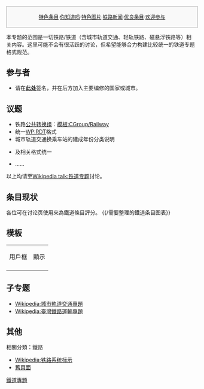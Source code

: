 {{shortcut|WP:RAIL}}
{{專題|active|portal=鐵路}}
<div style="border:1px solid #AAA; background-color: #f9f9f9; padding:5px; margin: 0 auto; width: 500px; text-align: center; font-size: 95%;">
<center>'''{{大|[[主题:铁路|主题:铁路]]的版块}}'''</center>
[[Portal:铁路/特色条目|特色条目]]·[[Portal:铁路/你知道吗|你知道吗]]·[[Portal:铁路/特色图片|特色图片]]·[[Portal:铁路/铁路新闻|铁路新闻]]·[[Portal:铁路/优良条目|优良条目]]·[[Portal:铁路/欢迎参与|欢迎参与]]
</div>
本专题的范围是一切铁路/铁道（含城市轨道交通、轻轨铁路、磁悬浮铁路等）相关内容。这里可能不会有很活跃的讨论，但希望能够合力构建比较统一的铁道专题格式规范。

== 参与者 ==
* 请在[[维基百科:铁路维基人列表|'''此处''']]签名，并在后方加入主要编修的国家或城市。

== 议题 ==
* 铁路[[Template:CGroup|公共转换组]]：[[模板:CGroup/Railway|模板:CGroup/Railway]]
* 统一[[WP:RDT|WP:RDT]]格式
* 城市轨道交通换乘车站的建成年份分类说明
* {{tl|s-line new}}及相关格式统一
* ……

以上均请至[[Wikipedia_talk:铁道专题|Wikipedia talk:铁道专题]]讨论。

==条目现状==
{{ArticleAlertbotSubscription|sub=条目状态通告}}

各位可在讨论页使用{{tl|鐵道專題}}來為鐵道條目評分。
{{鐵道專題|class=|importance=|category=no}}
{{Articles by Quality|topic=铁道|project=铁道|format=toc}}
{{Articles by Importance|topic=铁道|project=铁道|format=toc}}
{{/需要整理的鐵道条目图表}}

==模板==
{| class="wikitable"
|-
| 用戶框 || 顯示
|-
|{{tl|User 鐵道專題}} || {{User 鐵道專題}}
|}

==子专题==
* [[Wikipedia:城市軌道交通專題|Wikipedia:城市軌道交通專題]]
* [[Wikipedia:臺灣鐵路運輸專題|Wikipedia:臺灣鐵路運輸專題]]

==其他==
相關分類：<categorytree>鐵路</categorytree>
*[[Wikipedia:铁路系统标示|Wikipedia:铁路系统标示]]
*[[WikiProject:鐵道/舊|舊頁面]]
{{WikiProject Footer}}
[[Category:鐵道專題|]]
